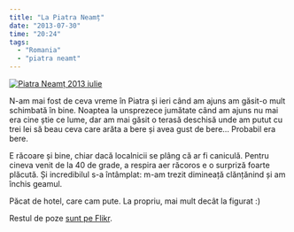 ```yaml
---
title: "La Piatra Neamț"
date: "2013-07-30"
time: "20:24"
tags:
  - "Romania"
  - "piatra neamt"
---
```

[![Piatra Neamț 2013 iulie](http://farm6.staticflickr.com/5336/9403055400_c387b765f7_c.jpg)](http://www.flickr.com/photos/cristiandinu/9403055400/ "Piatra Neamț 2013 iulie by Cristian Dinu, on Flickr"){target="_blank"}

N-am mai fost de ceva vreme în Piatra și ieri când am ajuns am găsit-o mult schimbată în bine. Noaptea la unsprezece jumătate când am ajuns nu mai era cine știe ce lume, dar am mai găsit o terasă deschisă unde am putut cu trei lei să beau ceva care arăta a bere și avea gust de bere... Probabil era bere.

E răcoare și bine, chiar dacă localnicii se plâng că ar fi caniculă. Pentru cineva venit de la 40 de grade, a respira aer răcoros e o surpriză foarte plăcută. Și incredibilul s-a întâmplat: m-am trezit dimineață clănțănind și am închis geamul.

Păcat de hotel, care cam pute. La propriu, mai mult decât la figurat :)

Restul de poze [sunt pe Flikr](http://www.flickr.com/photos/cristiandinu/9403055400/in/photostream/){target="_blank"}.